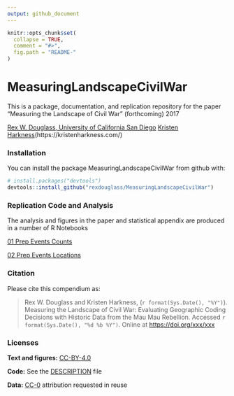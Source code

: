 ```yaml
---
output: github_document
---
```


<!-- README.md is generated from README.Rmd. Please edit that file -->

```r
knitr::opts_chunk$set(
  collapse = TRUE,
  comment = "#>",
  fig.path = "README-"
)
```

# MeasuringLandscapeCivilWar

This is a package, documentation, and replication repository for the paper "Measuring the Landscape of Civil War" (forthcoming) 2017

[Rex W. Douglass, University of California San Diego](www.rexdouglass.com)
[Kristen Harkness](www.rexdouglass.com)(https://kristenharkness.com/)

### Installation

You can install the package MeasuringLandscapeCivilWar from github with:

```r
# install.packages("devtools")
devtools::install_github("rexdouglass/MeasuringLandscapeCivilWar")
```

### Replication Code and Analysis

The analysis and figures in the paper and statistical appendix are produced in a number of R Notebooks

[01 Prep Events Counts](https://rexdouglass.github.io/MeasuringLandscape/01_prep_events_counts.nb.html)

[02 Prep Events Locations](https://rexdouglass.github.io/MeasuringLandscape/02_prep_events_locations.nb.html)


### Citation

Please cite this compendium as:

> Rex W. Douglass and Kristen Harkness, (`r format(Sys.Date(), "%Y")`). Measuring the Landscape of Civil War: Evaluating
Geographic Coding Decisions with Historic Data from
the Mau Mau Rebellion. Accessed `r format(Sys.Date(), "%d %b %Y")`. Online at <https://doi.org/xxx/xxx>


### Licenses

**Text and figures:**  [CC-BY-4.0](http://creativecommons.org/licenses/by/4.0/)

**Code:** See the [DESCRIPTION](DESCRIPTION) file

$\textbf{Data:}$ [CC-0](http://creativecommons.org/publicdomain/zero/1.0/) attribution requested in reuse

